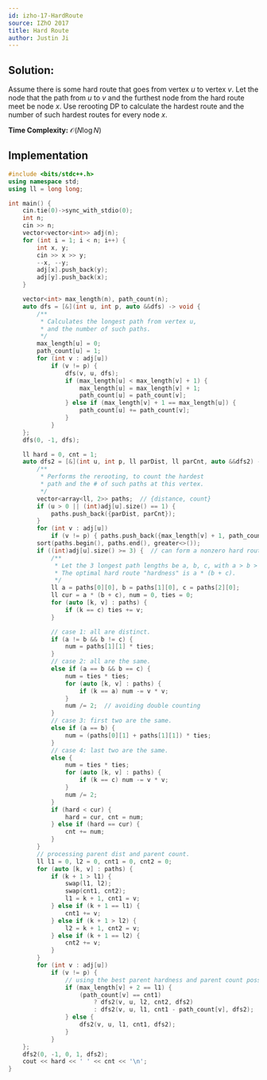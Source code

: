 ```yaml
---
id: izho-17-HardRoute
source: IZhO 2017
title: Hard Route
author: Justin Ji
---
```


## Solution:

Assume there is some hard route that goes from vertex $u$ to vertex $v$. Let the node that the path from $u$ to $v$ and the furthest node from the hard route meet be node $x$. Use rerooting DP to calculate the hardest route and the number of such hardest routes for every node $x$.

**Time Complexity:** $\mathcal{O}(N\log{N})$

## Implementation

```cpp
#include <bits/stdc++.h>
using namespace std;
using ll = long long;

int main() {
	cin.tie(0)->sync_with_stdio(0);
	int n;
	cin >> n;
	vector<vector<int>> adj(n);
	for (int i = 1; i < n; i++) {
		int x, y;
		cin >> x >> y;
		--x, --y;
		adj[x].push_back(y);
		adj[y].push_back(x);
	}

	vector<int> max_length(n), path_count(n);
	auto dfs = [&](int u, int p, auto &&dfs) -> void {
		/**
		 * Calculates the longest path from vertex u,
		 * and the number of such paths.
		 */
		max_length[u] = 0;
		path_count[u] = 1;
		for (int v : adj[u])
			if (v != p) {
				dfs(v, u, dfs);
				if (max_length[u] < max_length[v] + 1) {
					max_length[u] = max_length[v] + 1;
					path_count[u] = path_count[v];
				} else if (max_length[v] + 1 == max_length[u]) {
					path_count[u] += path_count[v];
				}
			}
	};
	dfs(0, -1, dfs);

	ll hard = 0, cnt = 1;
	auto dfs2 = [&](int u, int p, ll parDist, ll parCnt, auto &&dfs2) -> void {
		/**
		 * Performs the rerooting, to count the hardest
		 * path and the # of such paths at this vertex.
		 */
		vector<array<ll, 2>> paths;  // {distance, count}
		if (u > 0 || (int)adj[u].size() == 1) {
			paths.push_back({parDist, parCnt});
		}
		for (int v : adj[u])
			if (v != p) { paths.push_back({max_length[v] + 1, path_count[v]}); }
		sort(paths.begin(), paths.end(), greater<>());
		if ((int)adj[u].size() >= 3) {  // can form a nonzero hard route
			/**
			 * Let the 3 longest path lengths be a, b, c, with a > b > c.
			 * The optimal hard route "hardness" is a * (b + c).
			 */
			ll a = paths[0][0], b = paths[1][0], c = paths[2][0];
			ll cur = a * (b + c), num = 0, ties = 0;
			for (auto [k, v] : paths) {
				if (k == c) ties += v;
			}

			// case 1: all are distinct.
			if (a != b && b != c) {
				num = paths[1][1] * ties;
			}
			// case 2: all are the same.
			else if (a == b && b == c) {
				num = ties * ties;
				for (auto [k, v] : paths) {
					if (k == a) num -= v * v;
				}
				num /= 2;  // avoiding double counting
			}
			// case 3: first two are the same.
			else if (a == b) {
				num = (paths[0][1] + paths[1][1]) * ties;
			}
			// case 4: last two are the same.
			else {
				num = ties * ties;
				for (auto [k, v] : paths) {
					if (k == c) num -= v * v;
				}
				num /= 2;
			}
			if (hard < cur) {
				hard = cur, cnt = num;
			} else if (hard == cur) {
				cnt += num;
			}
		}
		// processing parent dist and parent count.
		ll l1 = 0, l2 = 0, cnt1 = 0, cnt2 = 0;
		for (auto [k, v] : paths) {
			if (k + 1 > l1) {
				swap(l1, l2);
				swap(cnt1, cnt2);
				l1 = k + 1, cnt1 = v;
			} else if (k + 1 == l1) {
				cnt1 += v;
			} else if (k + 1 > l2) {
				l2 = k + 1, cnt2 = v;
			} else if (k + 1 == l2) {
				cnt2 += v;
			}
		}
		for (int v : adj[u])
			if (v != p) {
				// using the best parent hardness and parent count possible.
				if (max_length[v] + 2 == l1) {
					(path_count[v] == cnt1)
					    ? dfs2(v, u, l2, cnt2, dfs2)
					    : dfs2(v, u, l1, cnt1 - path_count[v], dfs2);
				} else {
					dfs2(v, u, l1, cnt1, dfs2);
				}
			}
	};
	dfs2(0, -1, 0, 1, dfs2);
	cout << hard << ' ' << cnt << '\n';
}
```
